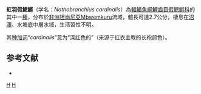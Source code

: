{{Speciesbox 
| taxon = Nothobranchius cardinalis
| status = NE
| status_system = IUCN3.1
| authority =  [[Watters|Watters]], [[Cooper|Cooper]] & [[Wildekamp|Wildekamp]], 2008
| synonyms = 
}}
'''紅羽假鰓鱂'''（学名：''Nothobranchius cardinalis''）為[[輻鰭魚綱|輻鰭魚綱]][[鯉齒目|鯉齒目]][[假鰓鱂科|假鰓鱂科]]的其中一[[種|種]]，分布於[[非洲|非洲]][[坦尚尼亞|坦尚尼亞]]Mbwemkuru流域，體長可達2.7公分，棲息在[[沼澤|沼澤]]、水塘底中層水域，生活習性不明。

其[[种加词|种加词]]“''cardinalis''”意为“深红色的”（来源于红衣主教的长袍颜色）。

==参考文献==
*{{FishBase_species|genus=Nothobranchius|species=cardinalis|year=2014|month=8}}

{{Taxonbar|from=Q6417596}}

[[Category:假鰓鱂屬|H]]
[[Category:2008年描述的鱼类|H]]


{{魚類小作品}}